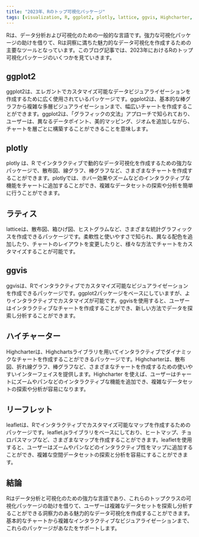 ```yaml
---
title: "2023年、Rのトップ可視化パッケージ"
tags: [visualization, R, ggplot2, plotly, lattice, ggvis, Highcharter, leaflet]
---
```



Rは、データ分析および可視化のための一般的な言語です。強力な可視化パッケージの助けを借りて、Rは洞察に満ちた魅力的なデータ可視化を作成するための主要なツールとなっています。このブログ記事では、2023年におけるRのトップ可視化パッケージのいくつかを見ていきます。

<CiteDrive /> 

## ggplot2
ggplot2は、エレガントでカスタマイズ可能なデータビジュアライゼーションを作成するために広く使用されているパッケージです。ggplot2は、基本的な棒グラフから複雑な多層ビジュアライゼーションまで、幅広いチャートを作成することができます。ggplot2は、「グラフィックの文法」アプローチで知られており、ユーザーは、異なるデータポイント、美的マッピング、ジオムを追加しながら、チャートを層ごとに構築することができることを意味します。

## plotly
plotly は、R でインタラクティブで動的なデータ可視化を作成するための強力なパッケージで、散布図、線グラフ、棒グラフなど、さまざまなチャートを作成することができます。plotlyでは、ホバー効果やズームなどのインタラクティブな機能をチャートに追加することができ、複雑なデータセットの探索や分析を簡単に行うことができます。

## ラティス
latticeは、散布図、箱ひげ図、ヒストグラムなど、さまざまな統計グラフィックスを作成できるパッケージです。柔軟性と使いやすさで知られ、異なる配色を追加したり、チャートのレイアウトを変更したりと、様々な方法でチャートをカスタマイズすることが可能です。

## ggvis
ggvisは、Rでインタラクティブでカスタマイズ可能なビジュアライゼーションを作成できるパッケージです。ggplot2パッケージをベースにしていますが、よりインタラクティブでカスタマイズが可能です。ggvisを使用すると、ユーザーはインタラクティブなチャートを作成することができ、新しい方法でデータを探索し分析することができます。

## ハイチャーター
Highcharterは、Highchartsライブラリを用いてインタラクティブでダイナミックなチャートを作成することができるパッケージです。Highcharterは、散布図、折れ線グラフ、棒グラフなど、さまざまなチャートを作成するための使いやすいインターフェイスを提供します。Highcharter を使えば、ユーザーはチャートにズームやパンなどのインタラクティブな機能を追加でき、複雑なデータセットの探索や分析が容易になります。

## リーフレット
leafletは、Rでインタラクティブでカスタマイズ可能なマップを作成するためのパッケージです。leaflet.jsライブラリをベースにしており、ヒートマップ、チョロパスマップなど、さまざまなマップを作成することができます。leafletを使用すると、ユーザーはズームやパンなどのインタラクティブ性をマップに追加することができ、複雑な空間データセットの探索と分析を容易にすることができます。

## 結論
Rはデータ分析と可視化のための強力な言語であり、これらのトップクラスの可視化パッケージの助けを借りて、ユーザーは複雑なデータセットを探索し分析することができる洞察力のある魅力的なデータ可視化を作成することができます。基本的なチャートから複雑なインタラクティブなビジュアライゼーションまで、これらのパッケージがあなたをサポートします。